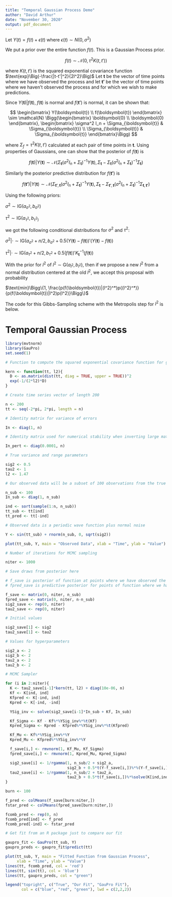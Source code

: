 ```yaml
---
title: "Temporal Gaussian Process Demo"
author: "David Arthur"
date: "November 30, 2020"
output: pdf_document
---
```


Let $Y(t) = f(t) + \epsilon(t)$ where $\epsilon(t) \sim N(0, \sigma^2)$

We put a prior over the entire function $f(t)$. This is a Gaussian Process prior.

$$f(t) \sim \mathcal{N}(0, \tau^2 K(t, t'))$$

where $K(t, t')$ is the squared exponential covariance function $\text{exp}\Big(-\frac{|t-t'|^2}{2l^2}\Big)$
Let $\boldsymbol{t}$ be the vector of time points where we have observed the process and let $\boldsymbol{t'}$ be the vector of time points where we haven't observed the process and for which we wish to make predictions.

Since $Y(\boldsymbol{t}) | f(\boldsymbol{t})$, $f(\boldsymbol{t})$ is normal and $f(\boldsymbol{t'})$ is normal, it can be shown that:

$$
\begin{bmatrix}
  Y(\boldsymbol{t}) \\
  f(\boldsymbol{t})
\end{bmatrix}
\sim
\mathcal{N}
\Bigg(\begin{bmatrix}
  \boldsymbol{0} \\
  \boldsymbol{0}
\end{bmatrix},
\begin{bmatrix}
  \sigma^2 I_n + \Sigma_{\boldsymbol{t}} & \Sigma_{\boldsymbol{t}} \\
  \Sigma_{\boldsymbol{t}} & \Sigma_{\boldsymbol{t}}
\end{bmatrix}\Bigg)
$$

where $\Sigma_f = \tau^2 K(t, t')$ calculated at each pair of time points in $\boldsymbol{t}$. Using properties of Gaussians, one can show that the posterior of $f(\boldsymbol{t})$ is

$$f(\boldsymbol{t}) | Y(\boldsymbol{t}) \sim \mathcal{N}(\Sigma_{\boldsymbol{t}}(\sigma^2 I_n + \Sigma_{\boldsymbol{t}})^{-1}Y(\boldsymbol{t}), \Sigma_{\boldsymbol{t}} - \Sigma_{\boldsymbol{t}}(\sigma^2 I_n + \Sigma_{\boldsymbol{t}})^{-1}\Sigma_{\boldsymbol{t}})$$

Similarly the posterior predictive distribution for $f(\boldsymbol{t'})$ is

$$f(\boldsymbol{t'}) | Y(\boldsymbol{t}) \sim \mathcal{N}(\Sigma_{\boldsymbol{t'},\boldsymbol{t}}(\sigma^2 I_n + \Sigma_{\boldsymbol{t}})^{-1}Y(\boldsymbol{t}), \Sigma_{\boldsymbol{t}} - \Sigma_{\boldsymbol{t'},\boldsymbol{t}}(\sigma^2 I_n + \Sigma_{\boldsymbol{t}})^{-1}\Sigma_{\boldsymbol{t},\boldsymbol{t'}})$$

Using the following priors:

$\sigma^2 \sim \text{IG}(a_{\sigma^2}, b_{\sigma^2})$

$\tau^2 \sim \text{IG}(a_{\tau^2}, b_{\tau^2)}$

we got the following conditional distributions for $\sigma^2$ and $\tau^2$:

$\sigma^2 | \cdot \sim \text{IG}(a_{\sigma^2} + n/2, b_{\sigma^2} + 0.5 (Y(\boldsymbol{t})-f(\boldsymbol{t}))'(Y(\boldsymbol{t})-f(\boldsymbol{t}))$

$\tau^2 | \cdot \sim \text{IG}(a_{\tau^2} + n/2, b_{\tau^2} + 0.5 (f(\boldsymbol{t}))'{K_{\boldsymbol{t}}}^{-1}(f(\boldsymbol{t}))$

With the prior for $l^2$ of $l^2 \sim \text{G}(a_{l^2}, b_{l^2})$, then if we propose a new $l^2$ from a normal distribution centered at the old $l^2$, we accept this proposal with probability

$\text{min}\Bigg\{1, \frac{p(f(\boldsymbol{t})|(l^2)^*)p((l^2)^*)}{p(f(\boldsymbol{t})|l^2)p(l^2)}\Bigg\}$

The code for this Gibbs-Sampling scheme with the Metropolis step for $l^2$ is below.

# Temporal Gaussian Process

```r
library(mvtnorm)
library(GauPro)
set.seed(1)

# Function to compute the squared exponential covariance function for given time points

kern <- function(tt, l2){
  D <- as.matrix(dist(tt, diag = TRUE, upper = TRUE))^2
  exp(-1/(2*l2)*D)
}

# Create time series vector of length 200

n <- 200
tt <- seq(-2*pi, 2*pi, length = n)

# Identity matrix for variance of errors

In <- diag(1, n)

# Identity matrix used for numerical stability when inverting large matrix

In_pert <- diag(0.0001, n)

# True variance and range parameters

sig2 <- 0.5
tau2 <- 1
l2 <- 1.47

# Our observed data will be a subset of 100 observations from the true process

n_sub <- 100
In_sub <- diag(1, n_sub)

ind <- sort(sample(1:n, n_sub))
tt_sub <- tt[ind]
tt_pred <- tt[-ind]

# Observed data is a periodic wave function plus normal noise

Y <- sin(tt_sub) + rnorm(n_sub, 0, sqrt(sig2))

plot(tt_sub, Y, main = "Observed Data", xlab = "Time", ylab = "Value")

# Number of iterations for MCMC sampling

niter <- 1000

# Save draws from posterior here

# f_save is posterior of function at points where we have observed the function
# fpred_save is predictive posterior for points of function where we haven't observed observations

f_save <- matrix(0, niter, n_sub)
fpred_save <- matrix(0, niter, n-n_sub)
sig2_save <- rep(0, niter)
tau2_save <- rep(0, niter)

# Initial values

sig2_save[1] <- sig2
tau2_save[1] <- tau2

# Values for hyperparameters

sig2_a <- 2
sig2_b <- 2
tau2_a <- 2
tau2_b <- 2

# MCMC Sampler

for (i in 2:niter){
  K <- tau2_save[i-1]*kern(tt, l2) + diag(10e-06, n)
  Kf <- K[ind, ind]
  Kfpred <- K[-ind, ind]
  Kpred <- K[-ind, -ind]

  YSig_inv <- solve(sig2_save[i-1]*In_sub + Kf, In_sub)

  Kf_Sigma <- Kf - Kf%*%YSig_inv%*%t(Kf)
  Kpred_Sigma <- Kpred - Kfpred%*%YSig_inv%*%t(Kfpred)

  Kf_Mu <- Kf%*%YSig_inv%*%Y
  Kpred_Mu <- Kfpred%*%YSig_inv%*%Y

  f_save[i,] <- rmvnorm(1, Kf_Mu, Kf_Sigma)
  fpred_save[i,] <- rmvnorm(1, Kpred_Mu, Kpred_Sigma)

  sig2_save[i] <- 1/rgamma(1, n_sub/2 + sig2_a, 
                           sig2_b + 0.5*t(Y-f_save[i,])%*%(Y-f_save[i,]))
  tau2_save[i] <- 1/rgamma(1, n_sub/2 + tau2_a, 
                           tau2_b + 0.5*t(f_save[i,])%*%solve(K[ind,ind], f_save[i,]))
}

burn <- 100

f_pred <- colMeans(f_save[burn:niter,])
fstar_pred <- colMeans(fpred_save[burn:niter,])

fcomb_pred <- rep(0, n)
fcomb_pred[ind] <- f_pred
fcomb_pred[-ind] <- fstar_pred

# Get fit from an R package just to compare our fit

gaupro_fit <- GauPro(tt_sub, Y)
gaupro_preds <- gaupro_fit$predict(tt)

plot(tt_sub, Y, main = "Fitted Function from Gaussian Process",
     xlab = "Time", ylab = "Value")
lines(tt, fcomb_pred, col = 'red')
lines(tt, sin(tt), col = 'blue')
lines(tt, gaupro_preds, col = "green")

legend("topright", c("True", "Our Fit", "GauPro Fit"),
       col = c("blue", "red", "green"), lwd = c(2,2,2))
```

